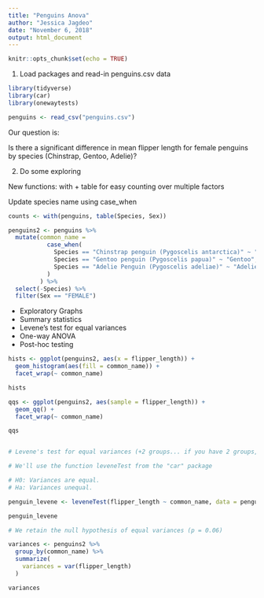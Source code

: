 ```yaml
---
title: "Penguins Anova"
author: "Jessica Jagdeo"
date: "November 6, 2018"
output: html_document
---
```


```r
knitr::opts_chunk$set(echo = TRUE)
```

1. Load packages and read-in penguins.csv data

```r

library(tidyverse)
library(car)
library(onewaytests)

penguins <- read_csv("penguins.csv")

```

Our question is:

Is there a significant difference in mean flipper length for female penguins by species (Chinstrap, Gentoo, Adelie)?

2. Do some exploring

New functions: with + table for easy counting over multiple factors

Update species name using case_when

```r

counts <- with(penguins, table(Species, Sex))

penguins2 <- penguins %>%
  mutate(common_name = 
           case_when(
             Species == "Chinstrap penguin (Pygoscelis antarctica)" ~ "Chinstrap",
             Species == "Gentoo penguin (Pygoscelis papua)" ~ "Gentoo",
             Species == "Adelie Penguin (Pygoscelis adeliae)" ~ "Adelie"
           )
         ) %>% 
  select(-Species) %>% 
  filter(Sex == "FEMALE")

```

- Exploratory Graphs
- Summary statistics
- Levene's test for equal variances
- One-way ANOVA
- Post-hoc testing

```r

hists <- ggplot(penguins2, aes(x = flipper_length)) +
  geom_histogram(aes(fill = common_name)) +
  facet_wrap(~ common_name)

hists

qqs <- ggplot(penguins2, aes(sample = flipper_length)) +
  geom_qq() +
  facet_wrap(~ common_name)

qqs 


# Levene's test for equal variances (+2 groups... if you have 2 groups, use F-test for equal variances)

# We'll use the function leveneTest from the "car" package

# H0: Variances are equal.
# Ha: Variances unequal.

penguin_levene <- leveneTest(flipper_length ~ common_name, data = penguins2)

penguin_levene

# We retain the null hypothesis of equal variances (p = 0.06)

variances <- penguins2 %>% 
  group_by(common_name) %>% 
  summarize(
    variances = var(flipper_length)
  )

variances



```

